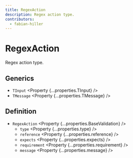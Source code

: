 ```yaml
---
title: RegexAction
description: Regex action type.
contributors:
  - fabian-hiller
---
```



# RegexAction

Regex action type.

## Generics

- `TInput` <Property {...properties.TInput} />
- `TMessage` <Property {...properties.TMessage} />

## Definition

- `RegexAction` <Property {...properties.BaseValidation} />
  - `type` <Property {...properties.type} />
  - `reference` <Property {...properties.reference} />
  - `expects` <Property {...properties.expects} />
  - `requirement` <Property {...properties.requirement} />
  - `message` <Property {...properties.message} />
